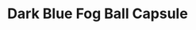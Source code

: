 ---
title: "Dark Blue Fog Ball Capsule"
meta_title: "Dark Blue Fog Ball Capsule craft"
description: "Craft de Dark Blue Fog Ball Capsule"
rank: "s"
draft: false
name: "Dark Blue Fog Ball Capsule"
recipe_img: "https://wiki.pokexgames.com/images/b/bd/Dark_Blue_Ball_Capsule.gif"
level: 110
craft_time: 36000
result: 1
value_npc: 1
ingredients:
  - name: "Purpleheart Log"
    quantity: 600
    item_img: "https://wiki.pokexgames.com/images/f/fe/Purpleheart_Log.png"
    value_npc: 1
  - name: "Big Boss Hat"
    quantity: 1
    item_img: "https://wiki.pokexgames.com/images/3/31/Big_Boss_Hat.png"
    value_npc: 1
  - name: "Corrupted Steelix Tail"
    quantity: 17
    item_img: "https://wiki.pokexgames.com/images/7/71/Corrupted-Steelix-Tail.gif"
    value_npc: 1
  - name: "Corrupted Champion Belt"
    quantity: 31
    item_img: "https://wiki.pokexgames.com/images/6/6b/Corrupted-Belt-of-Champion.gif"
    value_npc: 1
  - name: "Mach Nail"
    quantity: 2
    item_img: "https://wiki.pokexgames.com/images/2/2b/Mach_Nail.png"
    value_npc: 1
  - name: "Corrupted Lizard Tail"
    quantity: 23
    item_img: "https://wiki.pokexgames.com/images/5/5b/Corrupted-Lizard-Tail.gif"
    value_npc: 1
---